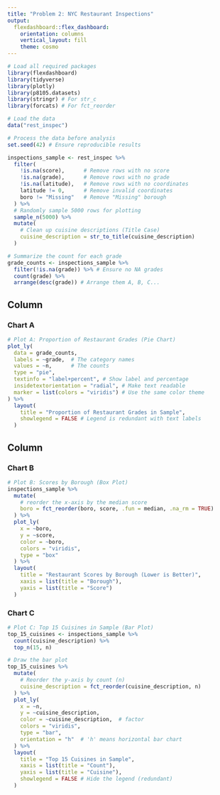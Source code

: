```yaml
---
title: "Problem 2: NYC Restaurant Inspections"
output: 
  flexdashboard::flex_dashboard:
    orientation: columns
    vertical_layout: fill
    theme: cosmo
---
```


```r
# Load all required packages
library(flexdashboard)
library(tidyverse)
library(plotly)
library(p8105.datasets)
library(stringr) # For str_c
library(forcats) # For fct_reorder
```

```r
# Load the data
data("rest_inspec")

# Process the data before analysis
set.seed(42) # Ensure reproducible results

inspections_sample <- rest_inspec %>%
  filter(
    !is.na(score),      # Remove rows with no score
    !is.na(grade),      # Remove rows with no grade
    !is.na(latitude),   # Remove rows with no coordinates
    latitude != 0,      # Remove invalid coordinates
    boro != "Missing"   # Remove "Missing" borough
  ) %>%
  # Randomly sample 5000 rows for plotting
  sample_n(5000) %>%
  mutate(
    # Clean up cuisine descriptions (Title Case)
    cuisine_description = str_to_title(cuisine_description)
  )

# Summarize the count for each grade
grade_counts <- inspections_sample %>%
  filter(!is.na(grade)) %>% # Ensure no NA grades
  count(grade) %>%
  arrange(desc(grade)) # Arrange them A, B, C...
```


Column {data-width=500}
-----------------------------------------------------------------------

### Chart A
```r
# Plot A: Proportion of Restaurant Grades (Pie Chart)
plot_ly(
  data = grade_counts,
  labels = ~grade,  # The category names
  values = ~n,      # The counts
  type = "pie",
  textinfo = "label+percent", # Show label and percentage
  insidetextorientation = "radial", # Make text readable
  marker = list(colors = "viridis") # Use the same color theme
) %>%
  layout(
    title = "Proportion of Restaurant Grades in Sample",
    showlegend = FALSE # Legend is redundant with text labels
  )
```

Column {data-width=500}
-----------------------------------------------------------------------

### Chart B
```r
# Plot B: Scores by Borough (Box Plot)
inspections_sample %>%
  mutate(
    # reorder the x-axis by the median score
    boro = fct_reorder(boro, score, .fun = median, .na_rm = TRUE)
  ) %>%
  plot_ly(
    x = ~boro, 
    y = ~score,
    color = ~boro,
    colors = "viridis",
    type = "box"
  ) %>%
  layout(
    title = "Restaurant Scores by Borough (Lower is Better)",
    xaxis = list(title = "Borough"),
    yaxis = list(title = "Score")
  )
```

### Chart C
```r
# Plot C: Top 15 Cuisines in Sample (Bar Plot)
top_15_cuisines <- inspections_sample %>%
  count(cuisine_description) %>%
  top_n(15, n)

# Draw the bar plot
top_15_cuisines %>%
  mutate(
    # Reorder the y-axis by count (n)
    cuisine_description = fct_reorder(cuisine_description, n)
  ) %>%
  plot_ly(
    x = ~n, 
    y = ~cuisine_description,
    color = ~cuisine_description,  # factor
    colors = "viridis",
    type = "bar",
    orientation = "h"  # 'h' means horizontal bar chart
  ) %>%
  layout(
    title = "Top 15 Cuisines in Sample",
    xaxis = list(title = "Count"),
    yaxis = list(title = "Cuisine"),
    showlegend = FALSE # Hide the legend (redundant)
  )
```

